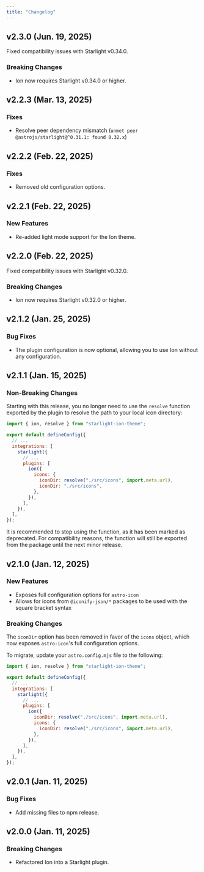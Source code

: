 ```yaml
---
title: "Changelog"
---
```


## v2.3.0 (Jun. 19, 2025)

Fixed compatibility issues with Starlight v0.34.0.

### Breaking Changes

- Ion now requires Starlight v0.34.0 or higher.

## v2.2.3 (Mar. 13, 2025)

### Fixes

- Resolve peer dependency mismatch (`unmet peer @astrojs/starlight@^0.31.1: found 0.32.x`)

## v2.2.2 (Feb. 22, 2025)

### Fixes

- Removed old configuration options.

## v2.2.1 (Feb. 22, 2025)

### New Features

- Re-added light mode support for the Ion theme.

## v2.2.0 (Feb. 22, 2025)

Fixed compatibility issues with Starlight v0.32.0.

### Breaking Changes

- Ion now requires Starlight v0.32.0 or higher.

## v2.1.2 (Jan. 25, 2025)

### Bug Fixes

- The plugin configuration is now optional, allowing you to use Ion without any configuration.

## v2.1.1 (Jan. 15, 2025)

### Non-Breaking Changes

Starting with this release, you no longer need to use the `resolve` function exported by the plugin to resolve the path to your local icon directory:

```js del={11} ins={12}
import { ion, resolve } from "starlight-ion-theme";

export default defineConfig({
  // ...
  integrations: [
    starlight({
      // ...
      plugins: [
        ion({
          icons: {
            iconDir: resolve("./src/icons", import.meta.url),
            iconDir: "./src/icons",
          },
        }),
      ],
    }),
  ],
});
```

It is recommended to stop using the function, as it has been marked as deprecated. For compatibility reasons, the function will still be exported from the package until the next minor release.

## v2.1.0 (Jan. 12, 2025)

### New Features

- Exposes full configuration options for `astro-icon`
- Allows for icons from `@iconify-json/*` packages to be used with the square bracket syntax

### Breaking Changes

The `iconDir` option has been removed in favor of the `icons` object, which now exposes `astro-icon`'s full configuration options.

To migrate, update your `astro.config.mjs` file to the following:

```js del={10} ins={11-13}
import { ion, resolve } from "starlight-ion-theme";

export default defineConfig({
  // ...
  integrations: [
    starlight({
      // ...
      plugins: [
        ion({
          iconDir: resolve("./src/icons", import.meta.url),
          icons: {
            iconDir: resolve("./src/icons", import.meta.url),
          },
        }),
      ],
    }),
  ],
});
```

## v2.0.1 (Jan. 11, 2025)

### Bug Fixes

- Add missing files to npm release.

## v2.0.0 (Jan. 11, 2025)

### Breaking Changes

- Refactored Ion into a Starlight plugin.
